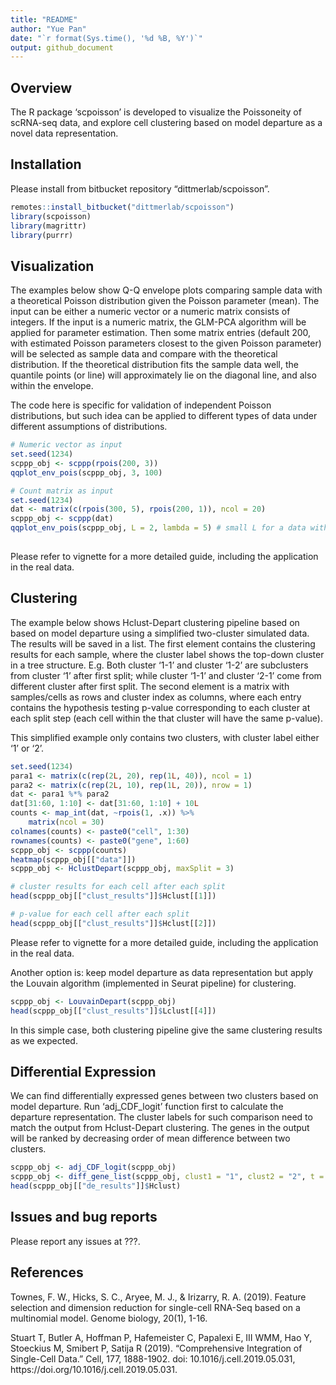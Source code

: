 ```yaml
---
title: "README"
author: "Yue Pan"
date: "`r format(Sys.time(), '%d %B, %Y')`"
output: github_document
---
```



## Overview

The R package 'scpoisson' is developed to visualize the Poissoneity of scRNA-seq data, and explore cell clustering based on model departure as a novel data representation.

## Installation

Please install from bitbucket repository "dittmerlab/scpoisson".

```r
remotes::install_bitbucket("dittmerlab/scpoisson")
library(scpoisson)
library(magrittr)
library(purrr)
```

## Visualization

The examples below show Q-Q envelope plots comparing sample data with a theoretical Poisson distribution given the Poisson parameter (mean). The input can be either a numeric vector or a numeric matrix consists of integers. If the input is a numeric matrix, the GLM-PCA algorithm will be applied for parameter estimation. Then some matrix entries (default 200, with estimated Poisson parameters closest to the given Poisson parameter) will be selected as sample data and compare with the theoretical distribution. If the theoretical distribution fits the sample data well, the quantile points (or line) will approximately lie on the diagonal line, and also within the envelope. 

The code here is specific for validation of independent Poisson distributions, but such idea can be applied to different types of data under different assumptions of distributions.

```r
# Numeric vector as input
set.seed(1234)
scppp_obj <- scppp(rpois(200, 3))
qqplot_env_pois(scppp_obj, 3, 100)

# Count matrix as input
set.seed(1234)
dat <- matrix(c(rpois(300, 5), rpois(200, 1)), ncol = 20)
scppp_obj <- scppp(dat)
qqplot_env_pois(scppp_obj, L = 2, lambda = 5) # small L for a data with less variance
  
```

Please refer to vignette for a more detailed guide, including the application in the real data.

## Clustering

The example below shows Hclust-Depart clustering pipeline based on based on model departure using a simplified two-cluster simulated data. The results will be saved in a list. The first element contains the clustering results for each sample, where the cluster label shows the top-down cluster in a tree structure. E.g. Both cluster '1-1' and cluster '1-2' are subclusters from cluster '1' after first split; while cluster '1-1' and cluster '2-1' come from different cluster after first split.  The second element is a matrix with samples/cells as rows and cluster index as columns, where each entry contains the hypothesis testing p-value corresponding to each cluster at each split step (each cell within the that cluster will have the same p-value).

This simplified example only contains two clusters, with cluster label either '1' or '2'.

```r

set.seed(1234)
para1 <- matrix(c(rep(2L, 20), rep(1L, 40)), ncol = 1)
para2 <- matrix(c(rep(2L, 10), rep(1L, 20)), nrow = 1)
dat <- para1 %*% para2
dat[31:60, 1:10] <- dat[31:60, 1:10] + 10L
counts <- map_int(dat, ~rpois(1, .x)) %>% 
    matrix(ncol = 30)
colnames(counts) <- paste0("cell", 1:30)
rownames(counts) <- paste0("gene", 1:60)
scppp_obj <- scppp(counts)
heatmap(scppp_obj[["data"]])
scppp_obj <- HclustDepart(scppp_obj, maxSplit = 3)

# cluster results for each cell after each split
head(scppp_obj[["clust_results"]]$Hclust[[1]])

# p-value for each cell after each split
head(scppp_obj[["clust_results"]]$Hclust[[2]])

```

Please refer to vignette for a more detailed guide, including the application in the real data.

Another option is: keep model departure as data representation but apply the Louvain algorithm (implemented in Seurat pipeline) for clustering. 

```r
scppp_obj <- LouvainDepart(scppp_obj)
head(scppp_obj[["clust_results"]]$Lclust[[4]])
```

In this simple case, both clustering pipeline give the same clustering results as we expected.

## Differential Expression

We can find differentially expressed genes between two clusters based on model departure. Run 'adj_CDF_logit' function first to calculate the departure representation. The cluster labels for such comparison need to match the output from Hclust-Depart clustering. The genes in the output will be ranked by decreasing order of mean difference between two clusters.

```r
scppp_obj <- adj_CDF_logit(scppp_obj) 
scppp_obj <- diff_gene_list(scppp_obj, clust1 = "1", clust2 = "2", t = F)
head(scppp_obj[["de_results"]]$Hclust)
```


## Issues and bug reports

Please report any issues at ???.

## References

Townes, F. W., Hicks, S. C., Aryee, M. J., & Irizarry, R. A. (2019). Feature selection and dimension reduction for single-cell RNA-Seq based on a multinomial model. Genome biology, 20(1), 1-16.

Stuart T, Butler A, Hoffman P, Hafemeister C, Papalexi E, III WMM, Hao Y, Stoeckius M, Smibert P, Satija R (2019). “Comprehensive Integration of Single-Cell Data.” Cell, 177, 1888-1902. doi: 10.1016/j.cell.2019.05.031, https://doi.org/10.1016/j.cell.2019.05.031.

